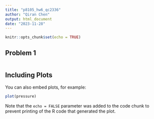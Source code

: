 ```yaml
---
title: "p8105_hw6_qc2336"
author: "Qiran Chen"
output: html_document
date: "2023-11-28"
---
```


```r
knitr::opts_chunk$set(echo = TRUE)
```

## Problem 1

```r

```

## Including Plots

You can also embed plots, for example:

```r
plot(pressure)
```

Note that the `echo = FALSE` parameter was added to the code chunk to prevent printing of the R code that generated the plot.
